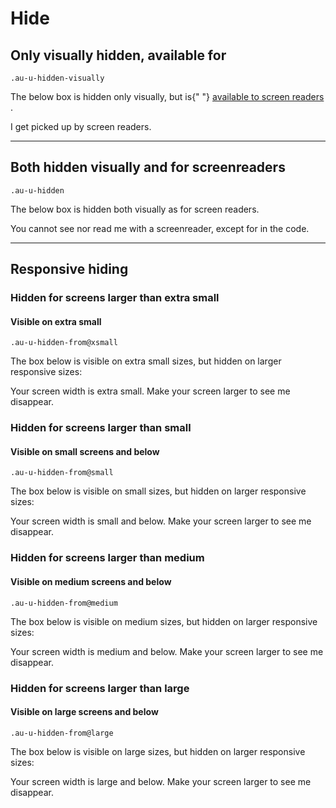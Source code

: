 
<Meta title="Utilities/Hide" />

<style>{`
  .sbdocs-p,
  .sbdocs-ul,
  .sbdocs-li,
  .sbdocs-p code {
    font-weight: 400;
    font-size: 1.6rem;
  }

  .sbdocs-a {
    display: inline-flex;
    align-items: center;
    font-family: var(--au-font);
    transition: color var(--au-transition), text-decoration var(--au-transition);
    font-weight: var(--au-regular);
    text-decoration: underline;
    text-decoration-color: var(--au-blue-300);
    color: var(--au-blue-700);
  }

  .sbdocs-a:visited {
    color: var(--au-blue-700);
  }

  .sbdocs-a:hover,
  .sbdocs-a:focus {
    color: var(--au-blue-900);
    text-decoration-color: var(--au-blue-200);
  }

  .sbdocs-a:focus {
    outline: var(--au-outline);
    outline-offset: var(--au-outline-offset);
  }

  code {
    font-family: courier, monospace;
  }

  .os-content {
    background-color: var(--au-gray-100);
  }
`}</style>

# Hide

## Only visually hidden, available for

`.au-u-hidden-visually`

<p>
  The below box is hidden only visually, but is{" "}
  <a
    href="http://snook.ca/archives/html_and_css/hiding-content-for-accessibility"
    target="_blank"
    rel="noreferrer noopener"
  >
    available to screen readers
  </a>
  .
</p>

<div class="au-o-box au-d-component au-u-hidden-visually">
  <p>I get picked up by screen readers.</p>
</div>

<hr />

## Both hidden visually and for screenreaders

`.au-u-hidden`

The below box is hidden both visually as for screen readers.

<div class="au-o-box au-d-component au-u-hidden">
  <p>You cannot see nor read me with a screenreader, except for in the code.</p>
</div>

<hr />

## Responsive hiding

### Hidden for screens larger than extra small

#### Visible on extra small

`.au-u-hidden-from@xsmall`

The box below is visible on extra small sizes, but hidden on larger responsive sizes:

<div class="au-o-box au-d-component au-u-hidden-from@xsmall">
  <p>
    Your screen width is extra small. Make your screen larger to see me
    disappear.
  </p>
</div>

### Hidden for screens larger than small

#### Visible on small screens and below

`.au-u-hidden-from@small`

The box below is visible on small sizes, but hidden on larger responsive sizes:

<div class="au-o-box au-d-component au-u-hidden-from@small">
  <p>
    Your screen width is small and below. Make your screen larger to see me
    disappear.
  </p>
</div>

### Hidden for screens larger than medium

#### Visible on medium screens and below

`.au-u-hidden-from@medium`

The box below is visible on medium sizes, but hidden on larger responsive sizes:

<div class="au-o-box au-d-component au-u-hidden-from@medium">
  <p>
    Your screen width is medium and below. Make your screen larger to see me
    disappear.
  </p>
</div>

### Hidden for screens larger than large

#### Visible on large screens and below

`.au-u-hidden-from@large`

The box below is visible on large sizes, but hidden on larger responsive sizes:

<div class="au-o-box au-d-component au-u-hidden-from@large">
  <p>
    Your screen width is large and below. Make your screen larger to see me
    disappear.
  </p>
</div>
